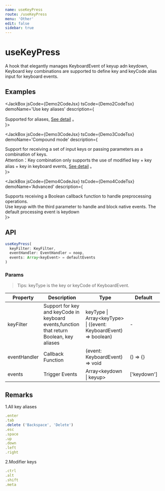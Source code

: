 ```yaml
---
name: useKeyPress
route: /useKeyPress
menu: 'Other'
edit: false
sidebar: true
---
```



# useKeyPress

A hook that elegantly manages KeyboardEvent of keyup adn keydown, Keyboard key combinations are supported to define key and keyCode alias input for keyboard events.

## Examples

<JackBox jsCode={Demo1CodeJsx} tsCode={Demo1CodeTsx} demoName='Basic usage' description='Supported Key and keyCode in keyboard events, pressing ArrowUp or ArrowDown to show effect.'>
  <Demo1 />
</JackBox>

<JackBox jsCode={Demo2CodeJsx} tsCode={Demo2CodeTsx} demoName='Use key aliases'
description={
  <div>
    Supported for aliases, <a href='#remarks'>See detail</a> 。
  </div>
}>
  <Demo2 />
</JackBox>

<JackBox jsCode={Demo3CodeJsx} tsCode={Demo3CodeTsx} demoName='Compound mode' description={
  <div>
    Support for receiving a set of input keys or passing parameters as a combination of keys.<br />
    Attention：Key combination only supports the use of modified key + key alias + key in keyboard events, <a href='#remarks'>See detail</a> 。
  </div>
}>
  <Demo3 />
</JackBox>

<JackBox jsCode={Demo4CodeJsx} tsCode={Demo4CodeTsx} demoName='Advanced'
description={
  <div>
    Supports receiving a Boolean callback function to handle preprocessing operations.<br />
    Use keyup with the third parameter to handle and block native events. The default processing event is keydown
  </div>
}>
  <Demo4 />
</JackBox>

## API

```javascript
useKeyPress(
  keyFilter: KeyFilter, 
  eventHandler: EventHandler = noop, 
  events: Array<keyEvent> = defaultEvents
)
```

### Params

> Tips: keyType is the key or keyCode of KeyboardEvent.

| Property | Description                                                        | Type                   | Default |
|---------|----------------------------------------------|------------------------|--------|
| keyFilter | Support for key and keyCode in keyboard events,function that return Boolean, key aliases  | keyType \| Array<keyType\> \| ((event: KeyboardEvent) => boolean) | -      |
| eventHandler | Callback Function  | (event: KeyboardEvent) => void | () => {}      |
| events | Trigger Events  |  Array<keydown \| keyup\> | ['keydown']     |

## Remarks

1.All key aliases
```javascript
.enter
.tab
.delete ('Backspace', 'Delete')
.esc
.space
.up
.down
.left
.right
```

2.Modifier keys
```javascript
.ctrl
.alt
.shift
.meta
```